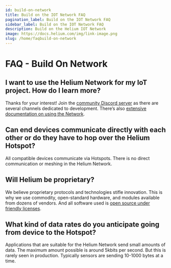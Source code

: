 ```yaml
---
id: build-on-network
title: Build on the IOT Network FAQ
pagination_label: Build on the IOT Network FAQ
sidebar_label: Build on the IOT Network FAQ
description: Build on the Helium IOT Network
image: https://docs.helium.com/img/link-image.png
slug: /home/faqbuild-on-network
---
```


# FAQ - Build On Network

## I want to use the Helium Network for my IoT project. How do I learn more?

Thanks for your interest! Join the [community Discord server](https://discord.gg/helium) as there
are several channels dedicated to development. There’s also
[extensive documentation on using the Network](/iot).

<!-- TODO: clean up links -->

## Can end devices communicate directly with each other or do they have to hop over the Helium Hotspot?

All compatible devices communicate via Hotspots. There is no direct communication or meshing in the
Helium Network.

<!-- TODO: hotspot to hotspot communication is wallet to wallet -->

## Will Helium be proprietary?

We believe proprietary protocols and technologies stifle innovation. This is why we use commodity,
open-standard hardware, and modules available from dozens of vendors. And all software used is
[open source under friendly licenses](/faq/open-source).

## What kind of data rates do you anticipate going from device to the Hotspot?

Applications that are suitable for the Helium Network send small amounts of data. The maximum amount
possible is around 5kbits per second. But this is rarely seen in production. Typically sensors are
sending 10-1000 bytes at a time.

<!-- TODO: this whole page belongs with other stuff more specific to its indivudual context -->
